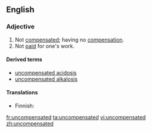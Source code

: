 ==English==

===Adjective===
{{en-adj|-}}

# Not [[compensated]]; having no [[compensation]].
# Not [[paid]] for one's work.

====Derived terms====
* [[uncompensated acidosis]]
* [[uncompensated alkalosis]]

====Translations====
{{trans-top|not compensated}}
* Finnish: {{t-|fi|kompensoimaton}}
{{trans-mid}}
{{trans-bottom}}

{{trans-top|not paid}}
{{trans-mid}}
{{trans-bottom}}

[[fr:uncompensated]]
[[ta:uncompensated]]
[[vi:uncompensated]]
[[zh:uncompensated]]